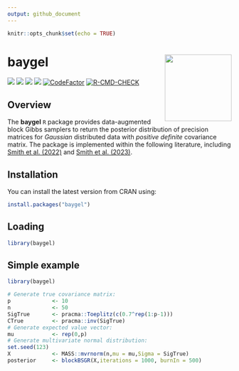 ```yaml
---
output: github_document
---
```


```r
knitr::opts_chunk$set(echo = TRUE)
```

# **baygel** <a href='https://CRAN.R-project.org/package=baygel'><img src="man/figures/logo.png" align="right" height="150"/></a>

![](https://www.r-pkg.org/badges/version/baygel) ![](https://www.r-pkg.org/badges/last-release/baygel) ![](https://cranlogs.r-pkg.org/badges/baygel) ![](https://cranlogs.r-pkg.org/badges/grand-total/baygel)
[![CodeFactor](https://www.codefactor.io/repository/github/jarod-smithy/baygel/badge)](https://www.codefactor.io/repository/github/jarod-smithy/baygel)
[![R-CMD-CHECK](https://github.com/Jarod-Smithy/baygel/actions/workflows/package_build_check.yml/badge.svg)](https://github.com/Jarod-Smithy/baygel/actions/workflows/package_build_check.yml)


## Overview

The **baygel** `R` package provides data-augmented block Gibbs samplers to return the posterior distribution of precision matrices for *Gaussian* distributed data with *positive definite* covariance matrix. The package is implemented within the following literature, including [Smith et al. (2022)](https://doi.org/10.48550/arXiv.2210.16290) and [Smith et al. (2023)](https://doi.org/10.48550/arXiv.2306.14199).

## Installation

You can install the latest version from CRAN using:

``` r
install.packages("baygel")
```

## Loading

``` r
library(baygel)
```

## Simple example

``` r
library(baygel)

# Generate true covariance matrix:
p             <- 10
n             <- 50
SigTrue       <- pracma::Toeplitz(c(0.7^rep(1:p-1)))
CTrue         <- pracma::inv(SigTrue)
# Generate expected value vector:
mu            <- rep(0,p)
# Generate multivariate normal distribution:
set.seed(123)
X             <- MASS::mvrnorm(n,mu = mu,Sigma = SigTrue)
posterior     <- blockBSGR(X,iterations = 1000, burnIn = 500)
```
